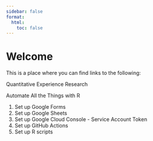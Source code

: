 ```yaml
---
sidebar: false
format:
  html:
    toc: false
---
```

# Welcome

This is a place where you can find links to the following:

Quantitative Experience Research

Automate All the Things with R


1. Set up Google Forms
2. Set up Google Sheets
3. Set up Google Cloud Console - Service Account Token
4. Set up GitHub Actions
5. Set up R scripts
